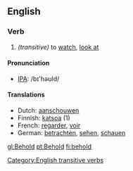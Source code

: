 ==English==
===Verb===
{{irregverb|'''to behold'''|'''[[beholds]]'''|'''[[beheld]]'''|'''[[beheld]]'''|'''[[beholding]]'''}}
#''(transitive)'' to [[watch]], [[look at]]

==== Pronunciation ====
*[[w:IPA|IPA]]: /bɪ'həʊld/

==== Translations ====
{{top}}
*Dutch: [[aanschouwen]]
*Finnish: [[katsoa]] (1)
*French: [[regarder]], [[voir]]
*German: [[betrachten]], [[sehen]], [[schauen]]
{{mid}}
{{bottom}}

[[Category:English transitive verbs]]

[[gl:Behold]]
[[pt:Behold]]
[[fi:behold]]